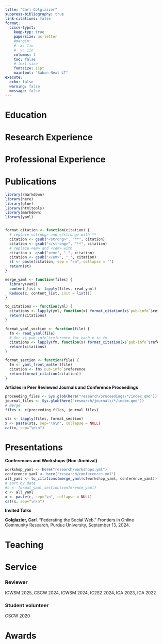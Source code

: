 ```yaml
---
title: "Carl Colglazier"
suppress-bibliography: true
link-citations: false
format:
  ccxcv-typst:
    keep-typ: true
    papersize: us-letter
    #margin:
    #  x: 1in
    #  y: 1in
    columns: 1
    toc: false
    # text size
    fontsize: 11pt
    mainfont: "Sabon Next LT"
execute:
  echo: false
  warning: false
  message: false
---
```


# Education

```{=typst}
#resume-entry(
  title: "Northwestern University",
  location: "Evanston, IL",
  date: "September 2020 - June 2025 (Expected)",
  description: "Ph.D. in Technology and Social Behavior",
)

#resume-entry(
  title: "North Carolina State University",
  location: "Raleigh, NC",
  date: "August 2015 - December 2019",
  description: "B.S. in Computer Science; B.A. in Communication-Media",
)

#resume-item[
Phi Beta Kappa, Caldwell Fellow, Benjamin Franklin Scholar, Honors, _Summa Cum Laude_
]
```

# Research Experience

```{=typst}
#resume-entry(
  title: "Community Data Science Collective",
  location: "Northwestern University",
  date: "May 2020 - Present",
  description: "Researcher",
)

#resume-entry(
  title: "Department of Computer Science",
  location: "North Carolina State University",
  date: "August 2019 – December 2019",
  description: "Research Assistant",
)

#resume-entry(
  title: "Center for Research Computing",
  location: "University of Notre Dame",
  date: "May 2017 - May 2019",
  description: "Undergraduate Researcher",
)

#resume-entry(
  title: "Game2Learn Lab",
  location: "North Carolina State University",
  date: "January 2019 – May 2019",
  description: "Research Assistant",
)

#resume-entry(
  title: "Department of History",
  location: "North Carolina State University",
  date: "Jan 2017 - May 2018",
  description: "Research Assistant",
)
```

# Professional Experience

```{=typst}
#resume-entry(
  title: "IBM",
  location: "Durham, NC",
  date: "June 2019 - August 2019",
  description: "Full Stack Software Engineer Intern",
)
```

# Publications

```r
library(rmarkdown)
library(here)
library(glue)
library(htmltools)
library(markdown)
library(yaml)


format_citation <- function(citation) {
  # replace <strong> and </strong> with **
  citation <- gsub("<strong>", "**", citation)
  citation <- gsub("</strong>", "**", citation)
  # replace <em> and </em> with _
  citation <- gsub("<em>", "_", citation)
  citation <- gsub("</em>", "_", citation)
  st <- paste(citation, sep = "\n", collapse = '')
  return(st)
}

merge_yaml <- function(files) {
  library(yaml)
  content_list <- lapply(files, read_yaml)
  Reduce(c, content_list, init = list())
}

to_citations <- function(yml) {
  citations <- lapply(yml, function(x) format_citation(x$`pub-info`$reference))
  return(citations)
}

format_yaml_section <- function(file) {
  fm <- read_yaml(file)
  # Get x$`pub-info`$reference for each x in fm
  citations <- lapply(fm, function(x) format_citation(x$`pub-info`$reference))
  return(citations)
}

format_section <- function(file) {
  fm <- yaml_front_matter(file)
  citation <- fm$`pub-info`$reference
  return(format_citation(citation))
}
```

**Articles in Peer Reviewed Journals and Conference Proceedings**

::: {.block}

```{=typst} 
#set par(
 justify: true,
 first-line-indent: 0em,
 hanging-indent: 2em,
)
```

```r
proceeding_files <- Sys.glob(here("research/proceedings/*/index.qmd"))
journal_files <- Sys.glob(here("research/journals/*/index.qmd"))
# merge
files <- c(proceeding_files, journal_files)

sts <- lapply(files, format_section)
x <- paste(sts, sep="\n\n", collapse = NULL)
cat(x, sep="\n\n")
```

:::

```{=typst}
#pagebreak()
```

# Presentations

**Conferences and Workshops (Non-Archival)**


::: {.block}

```{=typst} 
#set par(
 justify: true,
 first-line-indent: 0em,
 hanging-indent: 2em,
)
```

```r
workshop_yaml <- here("research/workshops.yml")
conference_yaml <- here("research/conferences.yml")
all_yaml <- to_citations(merge_yaml(c(workshop_yaml, conference_yaml)))
# sort by date
#c <- format_yaml_section(conference_yaml)
c <- all_yaml
x <- paste(c, sep="\n", collapse = NULL)
cat(x, sep="\n\n")
```

:::

**Invited Talks**

::: {.block}

```{=typst} 
#set par(
 justify: true,
 first-line-indent: 0em,
 hanging-indent: 2em,
)
```

**Colglazier, Carl**. "Federating the Social Web." Frontiers in Online Community Research, Purdue University, September 13, 2024.

:::

# Teaching

```{=typst}
#resume-entry(
  title: "Introduction to Law and Digital Technology",
  location: "Northwestern University",
  date: "Spring 2024",
  description: "Discussion Section Instructor",
)

#resume-entry(
  title: "Introduction to Law and Digital Technology",
  location: "Northwestern University",
  date: "Spring 2023",
  description: "Teaching Assistant",
)

#resume-entry(
  title: "Introduction to Computing - Java",
  location: "North Carolina State University",
  date: "Spring 2016",
  description: "Teaching Assistant",
)
```


# Service

### Reviewer

ICWSM 2025, CSCW 2024, ICWSM 2024, IC2S2 2024, ICA 2023, ICA 2022

### Student volunteer

CSCW 2020

# Awards


```{=typst}
#resume-entry(
  title: "GRFP Honorable Mention",
  location: "National Science Foundation",
  date: "March 2021"
)

#resume-entry(
  title: "Outstanding Graduate",
  location: "North Carolina State University",
  description: "Department of Communication",
  date: "December 2019"
)

#resume-entry(
  title: "Paul Green Multimedia Award",
  date: "April 2015",
  location: "North Carolina Society of Historians",
)
```